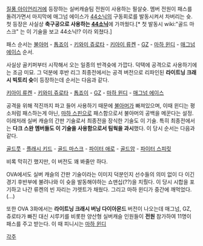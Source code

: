 [[질풍 아이언리거]]에 등장하는 실버캐슬팀 전원이 사용하는 필살슛.
멤버 전원이 패스를 돌려가면서 마지막에 매그넘 에이스가 [[44소닉]]의 구동회로를 발동시켜서 차버리는 슛. 첫 등장은 사실상 '''축구공으로 사용하는 [[44소닉]]'''에 가까웠다.[* 첫 발동시 wiki:"골드 마스크" 는 이 기술을 보고 44소닉!? 이라 외쳤다.]

패스 순서는
[[불아머]] - [[톱죠이]] - [[키와미 쥬로타]] - [[키아이 류켄]] - [[GZ]] - [[마하 윈디]] - [[매그넘 에이스]] 순서. 

사실상 골키퍼부터 시작해서 오는 일종의 반격슛에 가깝다. 
덕택에 공격으로 사용하기에는 조금 미묘.
그 덕분에 후반 리그 최종전에서는 공격 버전으로 리파인된 '''라이트닝 크래시 빅토리 슛'''이 등장하는데 순서는 다음과 같다.

[[키아이 류켄]] - [[키와미 쥬로타]] - [[톱죠이]] - [[GZ]] - [[마하 윈디]] - [[매그넘 에이스]]

공격을 위해 적진까지 파고 들어 사용하기 때문에 [[불아머]]가 빠져있으며, 이때 윈디는 평소처럼 패스하는게 아닌, [[마하 스핀]]으로 패스함으로서 불아머의 공백을 메꾼다는 설정. 이래저래 실버 캐슬의 간판 기술로서 최종전을 장식한 기술도 이 기술. 특히 최종전에서는 '''다크 스완 멤버들도 이 기술을 사용함으로서 팀웍을 과시'''했다. 이 당시 순서는 다음과 같다.

[[골드풋]] - [[플래시 키드]] - [[골드 마스크]] - [[파이터 애로]] - [[골드암]] - [[파이터 스피릿]]

비록 막히긴 했지만, 이 버전도 꽤 봐줄만 하다.

OVA에서도 실버 캐슬의 간판 기술이라는 이미지 덕분인지 선수들의 의미 없이 다 이긴 경기 후반부에 불려나와 이 슛을 발동해야하는 쇼맨십(??)을 치뤘다. 이 당시 시합을 포기하고 나간 류켄의 빈 자리는 갸렛트가 채웠다. 그리고 마하 윈디가 중간에 깨먹었다.(...)

또한 OVA 3화에서는 '''라이트닝 크래시 버닝 다이아몬드''' 버전이 나오는데 매그넘, GZ, 쥬로타가 빠진 대신 시루키를 비롯한 양산형 실버캐슬 인원들이 '''전원''' 참가하여 11명이 패스를 주고 받는다. 이 때 피니시는 [[마하 윈디]]

[[각주]]

